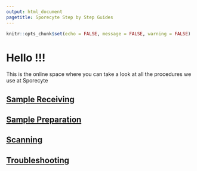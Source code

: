 ```yaml
---
output: html_document
pagetitle: Sporecyte Step by Step Guides
---
```

  
```r
knitr::opts_chunk$set(echo = FALSE, message = FALSE, warning = FALSE)

```


# Hello !!!

This is the online space where you can take a look at all the procedures we use at Sporecyte

## [Sample Receiving](https://sporecyteguides.github.io/sample_receiving/)
## [Sample Preparation](https://sporecyteguides.github.io/sample_prep/)
## [Scanning](https://sporecyteguides.github.io/scanning/)
## [Troubleshooting](https://sporecyteguides.github.io/troubleshoot/)


